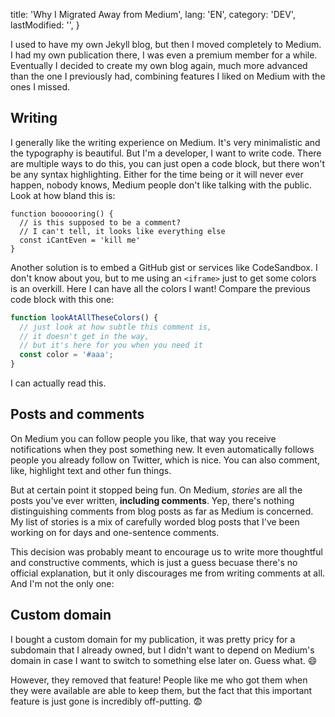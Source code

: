
  title: 'Why I Migrated Away from Medium',
  lang: 'EN',
  category: 'DEV',
  lastModified: '',
}

I used to have my own Jekyll blog, but then I moved completely to Medium. I had my own publication there, I was even a premium member for a while. Eventually I decided to create my own blog again, much more advanced than the one I previously had, combining features I liked on Medium with the ones I missed.

## Writing

I generally like the writing experience on Medium. It's very minimalistic and the typography is beautiful. But I'm a developer, I want to write code. There are multiple ways to do this, you can just open a code block, but there won't be any syntax highlighting. Either for the time being or it will never ever happen, nobody knows, Medium people don't like talking with the public. Look at how bland this is:

```
function boooooring() {
  // is this supposed to be a comment?
  // I can't tell, it looks like everything else
  const iCantEven = 'kill me'
}
```

Another solution is to embed a GitHub gist or services like CodeSandbox. I don't know about you, but to me using an `<iframe>` just to get some colors is an overkill. Here I can have all the colors I want! Compare the previous code block with this one:

```js
function lookAtAllTheseColors() {
  // just look at how subtle this comment is,
  // it doesn't get in the way,
  // but it's here for you when you need it
  const color = '#aaa';
}
```

I can actually read this.

## Posts and comments

On Medium you can follow people you like, that way you receive notifications when they post something new. It even automatically follows people you already follow on Twitter, which is nice. You can also comment, like, highlight text and other fun things.

But at certain point it stopped being fun. On Medium, _stories_ are all the posts you've ever written, **including comments**. Yep, there's nothing distinguishing comments from blog posts as far as Medium is concerned. My list of stories is a mix of carefully worded blog posts that I've been working on for days and one-sentence comments.

This decision was probably meant to encourage us to write more thoughtful and constructive comments, which is just a guess becuase there's no official explanation, but it only discourages me from writing comments at all. And I'm not the only one:

<Tweet tweetId="936653171761430528" />

## Custom domain

I bought a custom domain for my publication, it was pretty pricy for a subdomain that I already owned, but I didn't want to depend on Medium's domain in case I want to switch to something else later on. Guess what. 😄

However, they removed that feature! People like me who got them when they were available are able to keep them, but the fact that this important feature is just gone is incredibly off-putting. 😨
